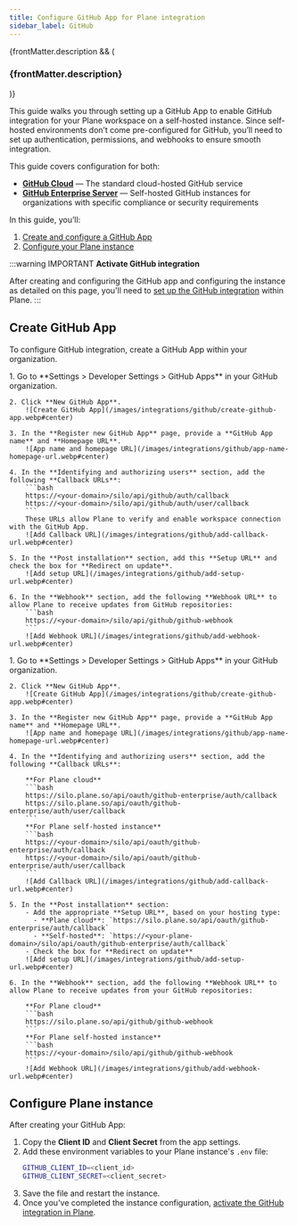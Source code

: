 ```yaml
---
title: Configure GitHub App for Plane integration
sidebar_label: GitHub
---
```



{frontMatter.description && (

<h3 className="description">{frontMatter.description}</h3>
)}

This guide walks you through setting up a GitHub App to enable GitHub integration for
your Plane workspace on a self-hosted instance. Since self-hosted environments don’t
come pre-configured for GitHub, you’ll need to set up authentication, permissions,
and webhooks to ensure smooth integration.

This guide covers configuration for both:

- **[GitHub Cloud](/self-hosting/govern/integrations/github?edition=github-cloud#create-github-app)** — The standard cloud-hosted GitHub service
- **[GitHub Enterprise Server](/self-hosting/govern/integrations/github?edition=github-enterprise#create-github-app)** — Self-hosted GitHub instances for organizations with specific compliance or security requirements

In this guide, you’ll:

1. [Create and configure a GitHub App](#create-github-app)
2. [Configure your Plane instance](#configure-plane-instance)

:::warning IMPORTANT
**Activate GitHub integration**

After creating and configuring the GitHub app and configuring the instance as
detailed on this page, you'll need to
[set up the GitHub integration](https://docs.plane.so/integrations/github) within
Plane.
:::

## Create GitHub App

To configure GitHub integration, create a GitHub App within your organization.

<Tabs queryString="edition" groupId="editions">
  <TabItem value="github-cloud" label="GitHub Cloud">
    1. Go to **Settings > Developer Settings > GitHub Apps** in your GitHub organization.

    2. Click **New GitHub App**.
        ![Create GitHub App](/images/integrations/github/create-github-app.webp#center)

    3. In the **Register new GitHub App** page, provide a **GitHub App name** and **Homepage URL**.
        ![App name and homepage URL](/images/integrations/github/app-name-homepage-url.webp#center)

    4. In the **Identifying and authorizing users** section, add the following **Callback URLs**:
        ```bash
        https://<your-domain>/silo/api/github/auth/callback
        https://<your-domain>/silo/api/github/auth/user/callback
        ```
        These URLs allow Plane to verify and enable workspace connection with the GitHub App.
        ![Add Callback URL](/images/integrations/github/add-callback-url.webp#center)

    5. In the **Post installation** section, add this **Setup URL** and check the box for **Redirect on update**.
        ![Add setup URL](/images/integrations/github/add-setup-url.webp#center)

    6. In the **Webhook** section, add the following **Webhook URL** to allow Plane to receive updates from GitHub repositories:
        ```bash
        https://<your-domain>/silo/api/github/github-webhook
        ```
        ![Add Webhook URL](/images/integrations/github/add-webhook-url.webp#center)

  </TabItem>
  <TabItem value="github-enterprise" label="GitHub Enterprise Server">
    1. Go to **Settings > Developer Settings > GitHub Apps** in your GitHub organization.

    2. Click **New GitHub App**.
        ![Create GitHub App](/images/integrations/github/create-github-app.webp#center)

    3. In the **Register new GitHub App** page, provide a **GitHub App name** and **Homepage URL**.
        ![App name and homepage URL](/images/integrations/github/app-name-homepage-url.webp#center)

    4. In the **Identifying and authorizing users** section, add the following **Callback URLs**:

        **For Plane cloud**
        ```bash
        https://silo.plane.so/api/oauth/github-enterprise/auth/callback
        https://silo.plane.so/api/oauth/github-enterprise/auth/user/callback
        ```
        **For Plane self-hosted instance**
        ```bash
        https://<your-domain>/silo/api/oauth/github-enterprise/auth/callback
        https://<your-domain>/silo/api/oauth/github-enterprise/auth/user/callback
        ```
        ![Add Callback URL](/images/integrations/github/add-callback-url.webp#center)

    5. In the **Post installation** section:
        - Add the appropriate **Setup URL**, based on your hosting type:
          - **Plane cloud**: `https://silo.plane.so/api/oauth/github-enterprise/auth/callback`
          - **Self-hosted**: `https://<your-plane-domain>/silo/api/oauth/github-enterprise/auth/callback`
        - Check the box for **Redirect on update**
        ![Add setup URL](/images/integrations/github/add-setup-url.webp#center)

    6. In the **Webhook** section, add the following **Webhook URL** to allow Plane to receive updates from your GitHub repositories:

        **For Plane cloud**
        ```bash
        https://silo.plane.so/api/github/github-webhook
        ```
        **For Plane self-hosted instance**
        ```bash
        https://<your-domain>/silo/api/github/github-webhook
        ```
        ![Add Webhook URL](/images/integrations/github/add-webhook-url.webp#center)

  </TabItem>
</Tabs>

## Configure Plane instance

After creating your GitHub App:

1. Copy the **Client ID** and **Client Secret** from the app settings.
2. Add these environment variables to your Plane instance's `.env` file:
   ```bash
   GITHUB_CLIENT_ID=<client_id>
   GITHUB_CLIENT_SECRET=<client_secret>
   ```
3. Save the file and restart the instance.
4. Once you've completed the instance configuration, [activate the GitHub integration in Plane](https://docs.plane.so/integrations/github).
